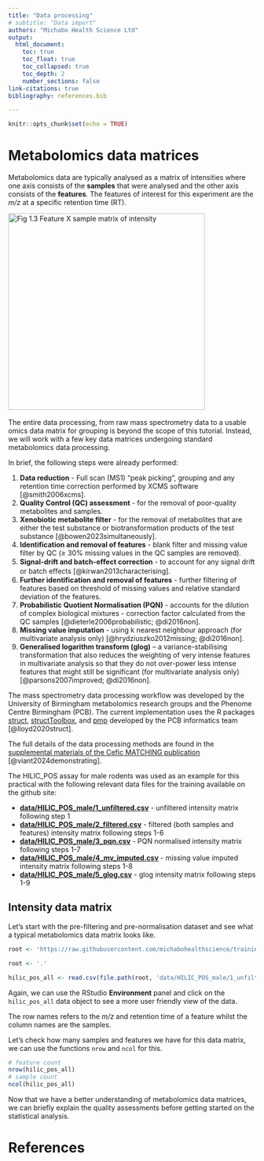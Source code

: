 ```yaml
---
title: "Data processing"
# subtitle: "Data import"
authors: "Michabo Health Science Ltd"
output: 
  html_document:
    toc: true
    toc_float: true
    toc_collapsed: true
    toc_depth: 2
    number_sections: false
link-citations: true
bibliography: references.bib

---
```


```r
knitr::opts_chunk$set(echo = TRUE)
```


# Metabolomics data matrices

Metabolomics data are typically analysed as a matrix of intensities where one axis consists of the **samples** that were analysed and the other axis consists of the **features**. The features of interest for this experiment are the *m/z* at a specific retention time (RT).

![Fig 1.3 Feature X sample matrix of intensity](feature_matrix.png){width=400px}
&nbsp;

The entire data processing, from raw mass spectrometry data to a usable omics data matrix for grouping is beyond the scope of this tutorial. Instead, we will work with a few key data matrices undergoing standard metabolomics data processing.

In brief, the following steps were already performed:

1. **Data reduction** - Full scan (MS1) “peak picking”, grouping and any retention time correction performed by XCMS software [@smith2006xcms].
2. **Quality Control (QC) assessment** - for the removal of poor-quality metabolites and samples.
3. **Xenobiotic metabolite filter** - for the removal of metabolites that are either the test substance or biotransformation products of the test substance [@bowen2023simultaneously].
4. **Identification and removal of features** - blank filter and missing value filter by QC (≥ 30% missing values in the QC samples are removed).
5. **Signal-drift and batch-eﬀect correction** - to account for any signal drift or batch eﬀects [@kirwan2013characterising].
6. **Further identification and removal of features** - further filtering of features based on threshold of missing values and relative standard deviation of the features.
7. **Probabilistic Quotient Normalisation (PQN)** - accounts for the dilution of complex biological mixtures - correction factor calculated from the QC samples [@dieterle2006probabilistic; @di2016non].
8. **Missing value imputation** - using k nearest neighbour approach (for multivariate analysis only) [@hrydziuszko2012missing; @di2016non].
9. **Generalised logarithm transform (glog)** – a variance-stabilising transformation that also reduces the weighting of very intense features in multivariate analysis so that they do not over-power less intense features that might still be significant (for multivariate analysis only) [@parsons2007improved; @di2016non].

The mass spectrometry data processing workflow was developed by the University of Birmingham metabolomics research groups and the Phenome Centre Birmingham (PCB). The current implementation uses the R packages [struct](https://bioconductor.org/packages/release/bioc/html/struct.html), 
[structToolbox](https://www.bioconductor.org/packages/release/bioc/html/structToolbox.html), and [pmp](https://bioconductor.org/packages/release/bioc/html/pmp.html) developed by the PCB informatics team [@lloyd2020struct].

The full details of the data processing methods are found in the [supplemental materials of the Cefic MATCHING publication ](https://www.ncbi.nlm.nih.gov/pmc/articles/PMC10944399/bin/204_2024_3680_MOESM1_ESM.pdf) [@viant2024demonstrating]. 

The HILIC_POS assay for male rodents was used as an example for this practical with the following relevant data files for the training available on the github site:


* **[data/HILIC_POS_male/1_unfiltered.csv](https://raw.githubusercontent.com/michabohealthscience/training-fsa/main/data/HILIC_POS_male/1_unfiltered.csv)** - unfiltered intensity matrix following step 1
* **[data/HILIC_POS_male/2_filtered.csv](https://raw.githubusercontent.com/michabohealthscience/training-fsa/main/data/HILIC_POS_male/2_filtered.csv)** - filtered (both samples and features) intensity matrix following steps 1-6
* **[data/HILIC_POS_male/3_pqn.csv](https://raw.githubusercontent.com/michabohealthscience/training-fsa/main/data/HILIC_POS_male/3_pqn.csv)** - PQN normalised intensity matrix following steps 1-7
* **[data/HILIC_POS_male/4_mv_imputed.csv](https://raw.githubusercontent.com/michabohealthscience/training-fsa/main/data/HILIC_POS_male/4_mv_imputed.csv)** - missing value imputed intensity matrix following steps 1-8
* **[data/HILIC_POS_male/5_glog.csv](https://raw.githubusercontent.com/michabohealthscience/training-fsa/main/data/HILIC_POS_male/5_glog.csv)** - glog intensity matrix following steps 1-9



## Intensity data matrix


Let’s start with the pre-filtering and pre-normalisation dataset and see what a typical metabolomics data matrix looks like.


```r
root <- 'https://raw.githubusercontent.com/michabohealthscience/training-fsa/main'
```


```r
root <- '.'
```


```r
hilic_pos_all <- read.csv(file.path(root, 'data/HILIC_POS_male/1_unfiltered.csv'), row.names = 1)

```

Again, we can use the RStudio **Environment** panel and click on the `hilic_pos_all` data object to see a more user friendly view of the data.

The row names refers to the *m/z* and retention time of a feature whilst the column names are the samples.

Let’s check how many samples and features we have for this data matrix, we can use the functions `nrow` and `ncol` for this.


```r
# feature count
nrow(hilic_pos_all)
# sample count
ncol(hilic_pos_all)
```


Now that we have a better understanding of metabolomics data matrices, we can briefly explain the quality assessments before getting started on the statistical analysis.


# References

